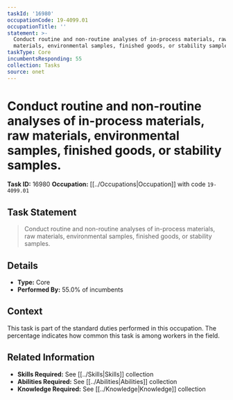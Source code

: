 ```yaml
---
taskId: '16980'
occupationCode: 19-4099.01
occupationTitle: ''
statement: >-
  Conduct routine and non-routine analyses of in-process materials, raw
  materials, environmental samples, finished goods, or stability samples.
taskType: Core
incumbentsResponding: 55
collection: Tasks
source: onet
---
```

# Conduct routine and non-routine analyses of in-process materials, raw materials, environmental samples, finished goods, or stability samples.

**Task ID:** 16980
**Occupation:** [[../Occupations|Occupation]] with code `19-4099.01`

## Task Statement

> Conduct routine and non-routine analyses of in-process materials, raw materials, environmental samples, finished goods, or stability samples.

## Details

- **Type:** Core
- **Performed By:** 55.0% of incumbents

## Context

This task is part of the standard duties performed in this occupation. The percentage indicates how common this task is among workers in the field.

## Related Information

- **Skills Required:** See [[../Skills|Skills]] collection
- **Abilities Required:** See [[../Abilities|Abilities]] collection
- **Knowledge Required:** See [[../Knowledge|Knowledge]] collection
